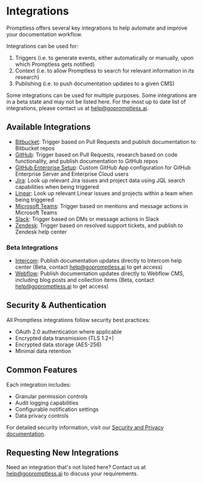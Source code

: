 # Integrations

Promptless offers several key integrations to help automate and improve your documentation workflow. 

Integrations can be used for: 
1. Triggers (i.e. to generate events, either automatically or manually, upon which Promptless gets notified)
2. Context (i.e. to allow Promptless to search for relevant information in its research)
3. Publishing (i.e. to push documentation updates to a given CMS)

Some integrations can be used for multiple purposes. Some integrations are in a beta state and may not be listed here. For the most up to date list of integrations, please contact us at help@gopromptless.ai.

## Available Integrations

- [Bitbucket](./bitbucket-integration): Trigger based on Pull Requests and publish documentation to Bitbucket repos
- [GitHub](./github-integration): Trigger based on Pull Requests, research based on code functionality, and publish documentation to GitHub repos
- [GitHub Enterprise Setup](./github-enterprise-integration): Custom GitHub App configuration for GitHub Enterprise Server and Enterprise Cloud users
- [Jira](./jira): Look up relevant Jira issues and project data using JQL search capabilities when being triggered
- [Linear](./linear): Look up relevant Linear issues and projects within a team when being triggered
- [Microsoft Teams](./microsoft-teams): Trigger based on mentions and message actions in Microsoft Teams
- [Slack](./slack): Trigger based on DMs or message actions in Slack
- [Zendesk](./zendesk): Trigger based on resolved support tickets, and publish to Zendesk help center

### Beta Integrations

- [Intercom](./intercom-integration-(-beta)): Publish documentation updates directly to Intercom help center (Beta, contact help@gopromptless.ai to get access)
- [Webflow](./webflow): Publish documentation updates directly to Webflow CMS, including blog posts and collection items (Beta, contact help@gopromptless.ai to get access)

## Security & Authentication

All Promptless integrations follow security best practices:
- OAuth 2.0 authentication where applicable
- Encrypted data transmission (TLS 1.2+)
- Encrypted data storage (AES-256)
- Minimal data retention

## Common Features

Each integration includes:
- Granular permission controls
- Audit logging capabilities
- Configurable notification settings
- Data privacy controls

For detailed security information, visit our [Security and Privacy documentation](/security-and-privacy).

## Requesting New Integrations

Need an integration that's not listed here? Contact us at help@gopromptless.ai to discuss your requirements.